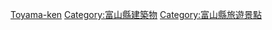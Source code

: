 {{日本行政區劃分類導航|城堡}}
{{Commonscat|Castles in Toyama prefecture}}

[[Category:日本各都道府縣城堡|Toyama-ken]]
[[Category:富山縣建築物|Category:富山縣建築物]]
[[Category:富山縣旅遊景點|Category:富山縣旅遊景點]]